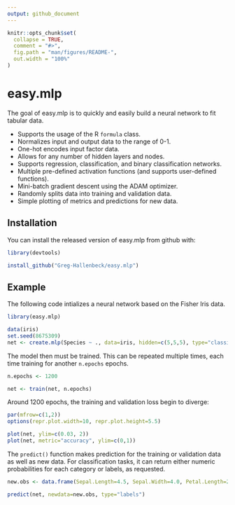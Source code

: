 ```yaml
---
output: github_document
---
```


<!-- README.md is generated from README.Rmd. Please edit that file -->

```r
knitr::opts_chunk$set(
  collapse = TRUE,
  comment = "#>",
  fig.path = "man/figures/README-",
  out.width = "100%"
)
```

# easy.mlp

<!-- badges: start -->
<!-- badges: end -->

The goal of easy.mlp is to quickly and easily build a neural network to fit tabular data.

* Supports the usage of the R `formula` class.
* Normalizes input and output data to the range of 0-1.
* One-hot encodes input factor data.
* Allows for any number of hidden layers and nodes.
* Supports regression, classification, and binary classification networks.
* Multiple pre-defined activation functions (and supports user-defined functions).
* Mini-batch gradient descent using the ADAM optimizer.
* Randomly splits data into training and validation data.
* Simple plotting of metrics and predictions for new data.

## Installation

You can install the released version of easy.mlp from github with:

``` r
library(devtools)

install_github("Greg-Hallenbeck/easy.mlp")
```

## Example

The following code intializes a neural network based on the Fisher Iris data.

```r
library(easy.mlp)

data(iris)
set.seed(8675309)
net <- create.mlp(Species ~ ., data=iris, hidden=c(5,5,5), type="classification")
```

The model then must be trained. This can be repeated multiple times, each time training for another `n.epochs` epochs.

```r
n.epochs <- 1200

net <- train(net, n.epochs)
```

Around 1200 epochs, the training and validation loss begin to diverge:

``` r
par(mfrow=c(1,2))
options(repr.plot.width=10, repr.plot.height=5.5)

plot(net, ylim=c(0.03, 2))
plot(net, metric="accuracy", ylim=c(0,1))
```

The `predict()` function makes prediction for the training or validation data as well as new data. For classification tasks, it can return either numeric probabilities for each category or labels, as requested.

```r
new.obs <- data.frame(Sepal.Length=4.5, Sepal.Width=4.0, Petal.Length=2.0, Petal.Width=1.5)

predict(net, newdata=new.obs, type="labels")
```
